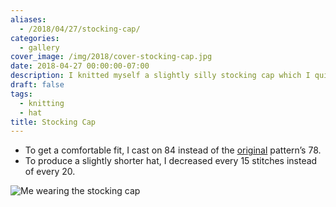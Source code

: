 ```yaml
---
aliases:
  - /2018/04/27/stocking-cap/
categories:
  - gallery
cover_image: /img/2018/cover-stocking-cap.jpg
date: 2018-04-27 00:00:00-07:00
description: I knitted myself a slightly silly stocking cap which I quite enjoy.
draft: false
tags:
  - knitting
  - hat
title: Stocking Cap
---
```


- To get a comfortable fit, I cast on 84 instead of the
  [original](http://www.knittingonthenet.com/patterns/hatlongstockingcap.htm)
  pattern’s 78.
- To produce a slightly shorter hat, I decreased every 15 stitches
  instead of every 20.

![Me wearing the stocking cap](@img/2018/me.jpg)
